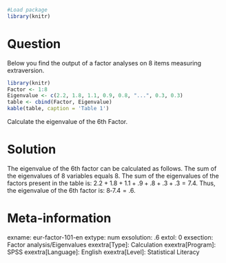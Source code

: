 ```r
#Load package
library(knitr)
```


Question
========
Below you find the output of a factor analyses on 8 items measuring extraversion.

```r
library(knitr)
Factor <- 1:8
Eigenvalue <- c(2.2, 1.8, 1.1, 0.9, 0.8, "...", 0.3, 0.3)
table <- cbind(Factor, Eigenvalue)
kable(table, caption = 'Table 1')
```

Calculate the eigenvalue of the 6th Factor.


Solution
========
The eigenvalue of the 6th factor can be calculated as follows. The sum of the eigenvalues of 8 variables equals 8. The sum of the eigenvalues of the factors present in the table is: $2.2+1.8+1.1+.9+.8+.3+.3=7.4$. Thus, the eigenvalue of the 6th factor is: $8‐7.4= .6$.


Meta-information
================
exname: eur-factor-101-en
extype: num
exsolution: .6
extol: 0
exsection: Factor analysis/Eigenvalues
exextra[Type]: Calculation
exextra[Program]: SPSS
exextra[Language]: English
exextra[Level]: Statistical Literacy
